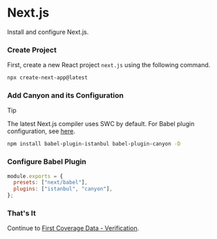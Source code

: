 # Next.js


Install and configure Next.js.

<Steps>

  ### Create Project
  First, create a new React project `next.js` using the following command.

  ```sh npm2yarn copy
  npx create-next-app@latest
  ```

  ### Add Canyon and its Configuration

  > [!TIP]
  >
  > The latest Next.js compiler uses SWC by default. For Babel plugin configuration, see [here](https://nextjs.org/docs/advanced-features/customizing-babel-config).

  ```sh npm2yarn copy
  npm install babel-plugin-istanbul babel-plugin-canyon -D
  ```

  ### Configure Babel Plugin

  ```js filename="babel.config.js" {3} copy
  module.exports = {
    presets: ["next/babel"],
    plugins: ["istanbul", "canyon"],
  };
  ```

  ### That's It
  Continue to [First Coverage Data - Verification](/docs/getting-started/first-coverage#verification).
</Steps> 